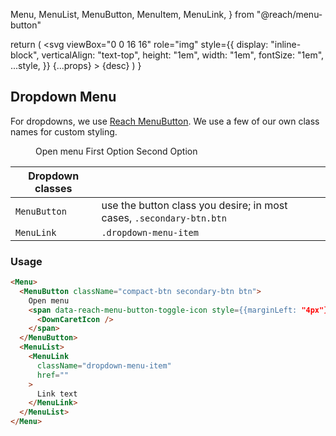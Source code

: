   Menu,
  MenuList,
  MenuButton,
  MenuItem,
  MenuLink,
} from "@reach/menu-button"

<Meta title="Legacy/Dropdowns" />

  return (
    <svg
      viewBox="0 0 16 16"
      role="img"
      style={{
        display: "inline-block",
        verticalAlign: "text-top",
        height: "1em",
        width: "1em",
        fontSize: "1em",
        ...style,
      }}
      {...props}
    >
      <title>{title}</title>
      <desc>{desc}</desc>
      <path d={path} fill="currentColor" />
    </svg>
  )
}

## Dropdown Menu

For dropdowns, we use [Reach MenuButton](https://reach.tech/menu-button/). We use a few of our own class names for custom styling.

<Preview>
  <Story name="Dropdown Menu">
    <div
      data-color-scheme="light"
      data-contrast="low"
      style={{ paddingBottom: "1rem" }}
    >
      <Menu>
        <MenuButton className="compact-btn secondary-btn btn">
          Open menu
          <span
            data-reach-menu-button-toggle-icon
            style={{ marginLeft: "4px", position: "relative", top: 1 }}
          >
            <Icon
              title="Down caret"
              desc="Open Church Center Publishing status menu"
              path={downCaret}
            />
          </span>
        </MenuButton>
        <MenuList>
          <MenuLink
            className="dropdown-menu-item"
            target="_blank"
            rel="noreferrer"
            href=""
          >
            First Option
          </MenuLink>
          <MenuLink
            className="dropdown-menu-item"
            target="_blank"
            rel="noreferrer"
            href=""
          >
            Second Option
          </MenuLink>
        </MenuList>
      </Menu>
    </div>
  </Story>
</Preview>

<!-- prettier-ignore -->
| Dropdown classes |  |
| ---- | ---- |
| <code>MenuButton</code> | use the button class you desire; in most cases, <code>.secondary-btn.btn</code> |
| <code>MenuLink</code> | <code>.dropdown-menu-item</code> |

### Usage

```html
<Menu>
  <MenuButton className="compact-btn secondary-btn btn">
    Open menu
    <span data-reach-menu-button-toggle-icon style={{marginLeft: "4px"}}>
      <DownCaretIcon />
    </span>
  </MenuButton>
  <MenuList>
    <MenuLink
      className="dropdown-menu-item"
      href=""
    >
      Link text
    </MenuLink>
  </MenuList>
</Menu>
```
